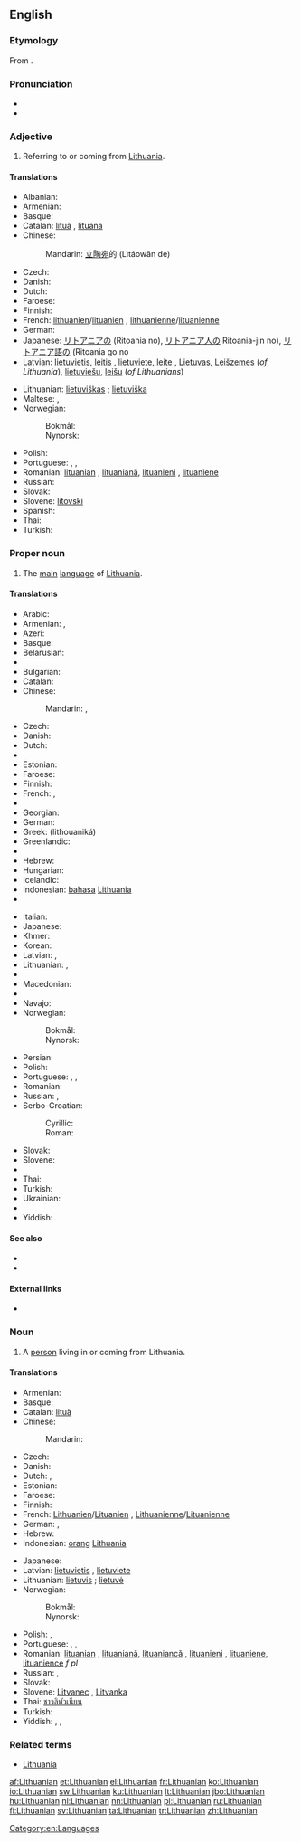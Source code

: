 {{interwiktionary|code=lt}}
==English==
{{wikipedia|lang=en}}

===Etymology===
From {{suffix|Lithuania|an}}.

===Pronunciation===
* {{IPA|/ˌlɪθuˈeɪniən/}}
* {{rhymes|eɪniən}}

===Adjective===
{{en-adj|-}}

# Referring to or coming from [[Lithuania]].

====Translations====
{{trans-top|referring to Lithuania}}
* Albanian: {{t-|sq|lithuishte|m}}
* Armenian: {{t-|hy|լիտվական|tr=litvakan}}
* Basque: {{t-|eu|lituaniar}}
* Catalan: [[lituà]] {{m}}, [[lituana]] {{f}}
* Chinese:
*: Mandarin: [[立陶宛]]的 (Lìtáowǎn de)
* Czech: {{t+|cs|litevský|m}}
* Danish: {{t+|da|litauisk}}
* Dutch: {{t+|nl|Litouws|n}}
* Faroese: {{t-|fo|litaviskur}}
* Finnish: {{t+|fi|liettualainen}}
* French: [[lithuanien]]/[[lituanien]] {{m}}, [[lithuanienne]]/[[lituanienne]] {{f}}
* German: {{t+|de|litauisch}}
* Japanese: [[リトアニア]]の (Ritoania no), [[リトアニア人]]の Ritoania-jin no), [[リトアニア語]]の (Ritoania go no
* Latvian: [[lietuvietis]], [[leitis]] {{m}}, [[lietuviete]], [[leite]] {{f}}, [[Lietuvas]], [[Leišzemes]] (''of Lithuania''), [[lietuviešu]], [[leišu]] (''of Lithuanians'')
{{trans-mid}}
* Lithuanian: [[lietuviškas]] {{m}}; [[lietuviška]] {{f}}
* Maltese: {{t-|mt|Litwan}}, {{t-|mt|Litwanjan}}
* Norwegian:
*: Bokmål: {{t+|nb|litauisk}}
*: Nynorsk: {{t+|nn|litauisk}}
* Polish: {{t+|pl|litewski|m}}
* Portuguese: {{t+|pt|lituano|m}}, {{t-|pt|lituânio|m}}, {{t-|pt|lituânico|m}}
* Romanian: [[lituanian]] {{m}}, [[lituaniană]]{{f}}, [[lituanieni]] {{p}}, [[lituaniene]] {{f|p}}
* Russian: {{t+|ru|литовский|m|tr=litóvskij}}
* Slovak: {{t-|sk|litovský}}
* Slovene: [[litovski]]
* Spanish: {{t+|es|lituano|m}}
* Thai: {{t+|th|ลิทัวเนีย}}
* Turkish: {{t-|tr|Litvan}}
{{trans-bottom}}

===Proper noun===
{{en-proper noun}}

# The [[main]] [[language]] of [[Lithuania]].

====Translations====
{{trans-top|language}}
* Arabic: {{t-|ar|لتوانية|f|tr=litwāníyya|sc=Arab}}
* Armenian: {{t-|hy|լիտվերեն|tr=litveren}}, {{t-|hy|լիտվաներեն|tr=litvaneren}}
* Azeri: {{t+|az|Litva dili}}
* Basque: {{t+|eu|lituaniera}}
* Belarusian: {{t-|be|літоўская|f|tr=litóŭskaja|sc=Cyrl}}
* {{trreq|bn}}
* Bulgarian: {{t-|bg|литовски|m|tr=litóvski|sc=Cyrl}}
* Catalan: {{t-|ca|lituà}}
* Chinese:
*: Mandarin: {{t-|cmn|立陶宛語|sc=Hani}}, {{t-|cmn|立陶宛语|tr=Lìtáowǎnyǔ|sc=Hani}}
* Czech: {{t+|cs|litevština|f}}
* Danish: {{t+|da|litauisk}}
* Dutch: {{t+|nl|Litouws}}
* {{trreq|eo}}
* Estonian: {{t+|et|leedu keel}}
* Faroese: {{t-|fo|litaviskt|n}}
* Finnish: {{t+|fi|liettua|alt=liettuan}} {{t+|fi|kieli}}
* French: {{t+|fr|lithuanien|m}}, {{t+|fr|lituanien|m}}
* {{trreq|gl}}
* Georgian: {{t-|ka|ლიტვური|tr=litʼvuri|sc=Geor}}
* German: {{t+|de|Litauisch|n}}
* Greek: {{t+|el|λιθουανικά|n|p}} (lithouaniká)
* Greenlandic: {{t-|kl|Litauenimiutut}}
* {{trreq|gu}}
* Hebrew: {{t-|he|ליטאית|f|alt=לִיטָאִית|tr=lita'ít}}
* Hungarian: {{t+|hu|litván}}
* Icelandic: {{t+|is|litháíska|f}}
* Indonesian: [[bahasa]] [[Lithuania]]
* {{trreq|ga}}
{{trans-mid}}
* Italian: {{t+|it|lituano|m}}
* Japanese: {{t+|ja|リトアニア語|tr=Ritoania-go|sc=Jpan}}
* Khmer: {{t|km|ភាសាលីទុយអានី|tr=pʰiesaa liituyaanii|sc=Khmr}}
* Korean: {{t-|ko|리투아니아어|tr=Rituania-eo|sc=Kore}}
* Latvian: {{t-|lv|lietuviešu valoda|f}}, {{t-|lv|lietuviešu}}
* Lithuanian: {{t+|lt|lietuvių kalba|f}}, {{t+|lt|lietuvių|m|f|p}}
* {{trreq|lb}}
* Macedonian: {{t-|mk|литвански|m|tr=litvanski|sc=Cyrl}}
* {{trreq|gv}}
* Navajo: {{tø|nv|Łitʼoowę́ę́ bizaad}}
* Norwegian:
*: Bokmål: {{t+|nb|litauisk|m}}
*: Nynorsk: {{t+|nn|litauisk|m}}
* Persian: {{t-|fa|لیتوانیایی|tr=litvâniyâyi|sc=fa-Arab}}
* Polish: {{t+|pl|litewski|m}}
* Portuguese: {{t+|pt|lituano|m}}, {{t-|pt|lituânio|m}}, {{t-|pt|lituânico|m}}
* Romanian: {{t-|ro|limba lituaniană|f}}
* Russian: {{t+|ru|литовский язык|m|tr=litóvskij jazýk}}, {{t+|ru|литовский|m|tr=litóvskij}}
* Serbo-Croatian:
*: Cyrillic: {{t-|sh|литвански|m}}
*: Roman: {{t-|sh|litvanski|m}}
* Slovak: {{t+|sk|litovčina|f}}
* Slovene: {{t-|sl|litovščina|f}}
* {{trreq|te}}
* Thai: {{t-|th|ภาษาลิทัวเนียน}}
* Turkish: {{t+|tr|Litvanca}}
* Ukrainian: {{t+|uk|литовська|f|tr=lytóvs'ka|sc=Cyrl}}
* {{trreq|vo}}
* Yiddish: {{t+|yi|ליטוויש|n|tr=litvish|sc=Hebr}}
{{trans-bottom}}

====See also====
* {{langcat}}
* {{langlist}}

====External links====
* {{ISO 639|link=Ethnologue|1code=lt|code=lit}}

===Noun===
{{en-noun}}

# A [[person]] living in or coming from Lithuania.

====Translations====
{{trans-top|person from Lithuania}}
* Armenian: {{t-|hy|լիտվացի|tr=litvac’i}}
* Basque: {{t-|eu|lituaniar}}
* Catalan: [[lituà]] {{m}}
* Chinese:
*: Mandarin: {{t|cmn|立陶宛人|tr=Lìtáowǎn rén|sc=Hani}}
* Czech: {{t-|cs|Litevec|m}}
* Danish: {{t+|da|litauer}}
* Dutch: {{t+|nl|Litouwer|m}}, {{t+|nl|Litouwse|f}}
* Estonian: {{t-|et|leedulane}}
* Faroese: {{t-|fo|litavi|m}}
* Finnish: {{t+|fi|liettualainen}}
* French: [[Lithuanien]]/[[Lituanien]] {{m}}, [[Lithuanienne]]/[[Lituanienne]] {{f}}
* German: {{t+|de|Litauer|m}}, {{t+|de|Litauerin|f}}
* Hebrew: {{t-|he|ליטאי|alt=לִיטָאִי|tr=Litai}}
* Indonesian: [[orang]] [[Lithuania]]
{{trans-mid}}
* Japanese: {{t-|ja|リトアニア人|tr=Ritoania-jin|sc=Jpan}}
* Latvian: [[lietuvietis]] {{m}}, [[lietuviete]] {{f}}
* Lithuanian: [[lietuvis]] {{m}}; [[lietuvė]] {{f}}
* Norwegian:
*: Bokmål: {{t-|nb|litauer|m}}
*: Nynorsk: {{t+|nn|litauar|m}}
* Polish: {{t+|pl|Litwin|m}}, {{t+|pl|Litwinka|f}}
* Portuguese: {{t+|pt|lituano|m}}, {{t-|pt|lituânio|m}}, {{t-|pt|lituânico|m}}
* Romanian: [[lituanian]] {{m}}, [[lituaniană]], [[lituaniancă]] {{f}}, [[lituanieni]] {{p}}, [[lituaniene]], [[lituanience]] ''f pl''
* Russian: {{t+|ru|литовец|m|tr=litóvec}}, {{t+|ru|литовка|f|tr=litóvka}}
* Slovak: {{t-|sk|Litovčan|m}}
* Slovene: [[Litvanec]] {{m}}, [[Litvanka]] {{f}}
* Thai: [[ชาวลิทัวเนียน]]
* Turkish: {{t+|tr|Litvanyalı}}
* Yiddish: {{t-|yi|ליטווינער|m|tr=litviner|sc=Hebr}}, {{t-|yi|ליטוואַק|m|tr=litvak|sc=Hebr}} {{qualifier|of a male Jew}}, {{t-|yi|ליטווישקע|f|sc=Hebr}} {{qualifier|of a female Jew}}
{{trans-bottom}}

===Related terms===
* [[Lithuania]]

[[Category:en:Languages]]

[[af:Lithuanian]]
[[et:Lithuanian]]
[[el:Lithuanian]]
[[fr:Lithuanian]]
[[ko:Lithuanian]]
[[io:Lithuanian]]
[[sw:Lithuanian]]
[[ku:Lithuanian]]
[[lt:Lithuanian]]
[[jbo:Lithuanian]]
[[hu:Lithuanian]]
[[nl:Lithuanian]]
[[nn:Lithuanian]]
[[pl:Lithuanian]]
[[ru:Lithuanian]]
[[fi:Lithuanian]]
[[sv:Lithuanian]]
[[ta:Lithuanian]]
[[tr:Lithuanian]]
[[zh:Lithuanian]]